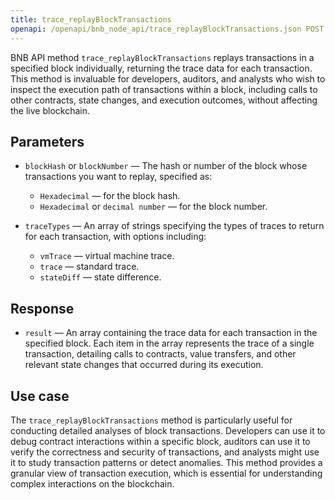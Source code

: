 ---
title: trace_replayBlockTransactions
openapi: /openapi/bnb_node_api/trace_replayBlockTransactions.json POST /35848e183f3e3303c8cfeacbea831cab
---

BNB API method `trace_replayBlockTransactions` replays transactions in a specified block individually, returning the trace data for each transaction. This method is invaluable for developers, auditors, and analysts who wish to inspect the execution path of transactions within a block, including calls to other contracts, state changes, and execution outcomes, without affecting the live blockchain.

## Parameters

* `blockHash` or `blockNumber` — The hash or number of the block whose transactions you want to replay, specified as:

  + `Hexadecimal` — for the block hash.
  + `Hexadecimal` or `decimal number` — for the block number.
* `traceTypes` — An array of strings specifying the types of traces to return for each transaction, with options including:

  + `vmTrace` — virtual machine trace.
  + `trace` — standard trace.
  + `stateDiff` — state difference.

## Response

* `result` — An array containing the trace data for each transaction in the specified block. Each item in the array represents the trace of a single transaction, detailing calls to contracts, value transfers, and other relevant state changes that occurred during its execution.

## Use case

The `trace_replayBlockTransactions` method is particularly useful for conducting detailed analyses of block transactions. Developers can use it to debug contract interactions within a specific block, auditors can use it to verify the correctness and security of transactions, and analysts might use it to study transaction patterns or detect anomalies. This method provides a granular view of transaction execution, which is essential for understanding complex interactions on the blockchain.
